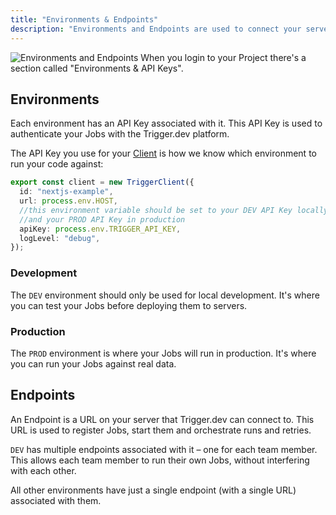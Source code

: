 ```yaml
---
title: "Environments & Endpoints"
description: "Environments and Endpoints are used to connect your server to the Trigger.dev platform."
---
```


![Environments and Endpoints](/images/environments.png)
When you login to your Project there's a section called "Environments & API Keys".

## Environments

Each environment has an API Key associated with it. This API Key is used to authenticate your Jobs with the Trigger.dev platform.

The API Key you use for your [Client](/documentation/concepts/client-handlers) is how we know which environment to run your code against:

```ts
export const client = new TriggerClient({
  id: "nextjs-example",
  url: process.env.HOST,
  //this environment variable should be set to your DEV API Key locally,
  //and your PROD API Key in production
  apiKey: process.env.TRIGGER_API_KEY,
  logLevel: "debug",
});
```

### Development

The `DEV` environment should only be used for local development. It's where you can test your Jobs before deploying them to servers.

### Production

The `PROD` environment is where your Jobs will run in production. It's where you can run your Jobs against real data.

## Endpoints

An Endpoint is a URL on your server that Trigger.dev can connect to. This URL is used to register Jobs, start them and orchestrate runs and retries.

`DEV` has multiple endpoints associated with it – one for each team member. This allows each team member to run their own Jobs, without interfering with each other.

All other environments have just a single endpoint (with a single URL) associated with them.
